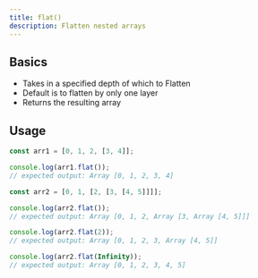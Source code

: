 ```yaml
---
title: flat()
description: Flatten nested arrays
---
```


## Basics

- Takes in a specified depth of which to Flatten
- Default is to flatten by only one layer
- Returns the resulting array

## Usage

```js
const arr1 = [0, 1, 2, [3, 4]];

console.log(arr1.flat());
// expected output: Array [0, 1, 2, 3, 4]

const arr2 = [0, 1, [2, [3, [4, 5]]]];

console.log(arr2.flat());
// expected output: Array [0, 1, 2, Array [3, Array [4, 5]]]

console.log(arr2.flat(2));
// expected output: Array [0, 1, 2, 3, Array [4, 5]]

console.log(arr2.flat(Infinity));
// expected output: Array [0, 1, 2, 3, 4, 5]
```
